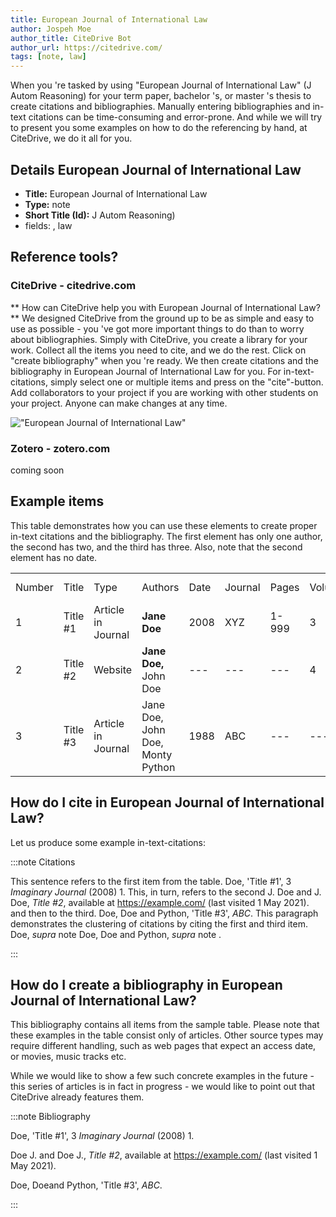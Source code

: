 ```yaml
---
title: European Journal of International Law
author: Jospeh Moe
author_title: CiteDrive Bot
author_url: https://citedrive.com/
tags: [note, law]
---
```


When you 're tasked by using "European Journal of International Law" (J Autom Reasoning) for your term paper, bachelor 's, or master 's thesis to create citations and bibliographies.
Manually entering bibliographies and in-text citations can be time-consuming and error-prone. And while we will try to present you some examples on how to do the referencing by hand, at CiteDrive, we do it all for you.

## Details  European Journal of International Law
* **Title:** European Journal of International Law
* **Type:** note
* **Short Title (Id):** J Autom Reasoning)
* fields: , law

## Reference tools?
### CiteDrive - citedrive.com
** How can CiteDrive help you with European Journal of International Law? **
We designed CiteDrive from the ground up to be as simple and easy to use as possible - you 've got more important things to do than to worry about bibliographies. Simply with CiteDrive, you create a library for your work. Collect all the items you need to cite, and we do the rest. Click on "create bibliography" when you 're ready. We then create citations and the bibliography in European Journal of International Law for you. For in-text-citations, simply select one or multiple items and press on the "cite"-button. Add collaborators to your project if you are working with other students on your project. Anyone can make changes at any time.


!["European Journal of International Law"](images/european-journal-of-international-law.svg "Choose European Journal of International Law in the CiteDrive App")

### Zotero - zotero.com

coming soon

## Example items

This table demonstrates how you can use these elements to create proper in-text citations and the bibliography. The first element has only one author, the second has two, and the third has three. Also, note that the second element has no date.


<table>
  <tr>
   <td>Number
   </td>
   <td>Title
   </td>
   <td>Type
   </td>
   <td>Authors
   </td>
   <td>Date
   </td>
   <td>Journal
   </td>
   <td>Pages
   </td>
   <td>Volume
   </td>
   <td>Issue
   </td>
   <td>Access Date
   </td>
  </tr>
  <tr>
   <td>1
   </td>
   <td>Title #1
   </td>
   <td>Article in Journal
   </td>
   <td><strong>Jane Doe</strong>
   </td>
   <td>2008
   </td>
   <td>XYZ
   </td>
   <td>1-999
   </td>
   <td>3
   </td>
   <td>2
   </td>
   <td>--
   </td>
  </tr>
  <tr>
   <td>
2
   </td>
   <td>Title #2
   </td>
   <td>Website
   </td>
   <td><strong>Jane Doe, </strong>John Doe
   </td>
   <td>---
   </td>
   <td>---
   </td>
   <td>---
   </td>
   <td>4
   </td>
   <td>---
   </td>
   <td>2020-05-01
   </td>
  </tr>
  <tr>
   <td>3
   </td>
   <td>Title #3
   </td>
   <td>Article in Journal
   </td>
   <td>Jane Doe, John Doe, Monty Python
   </td>
   <td>1988
   </td>
   <td>ABC
   </td>
   <td>---
   </td>
   <td>---
   </td>
   <td>16
   </td>
   <td>---
   </td>
  </tr>
</table>



## How do I cite in  European Journal of International Law?

Let us produce some example in-text-citations:

:::note Citations


This sentence refers to the first item from the table. Doe,  'Title #1',  3 <i>Imaginary Journal</i> (2008) 1. This, in turn, refers to the second J. Doe and J. Doe, <i>Title #2</i>, available at https://example.com/ (last visited 1 May 2021).
and then to the third.  Doe, Doe and Python,  'Title #3',  <i>ABC</i>.
This paragraph demonstrates the clustering of citations by citing the first and third item. Doe, <i>supra</i> note Doe, Doe and Python, <i>supra</i> note .

:::

## How do I create a bibliography in European Journal of International Law?

This bibliography contains all items from the sample table. Please note that these examples in the table consist only of articles. Other source types may require different handling, such as web pages that expect an access date, or movies, music tracks etc.

While we would like to show a few such concrete examples in the future - this series of articles is in fact in progress - we would like to point out that CiteDrive already features them.

:::note Bibliography

Doe,  'Title #1',  3 <i>Imaginary Journal</i> (2008) 1.

Doe J. and Doe J., <i>Title #2</i>, available at https://example.com/ (last visited 1 May 2021).

Doe, Doeand Python,  'Title #3',  <i>ABC</i>.



:::


        